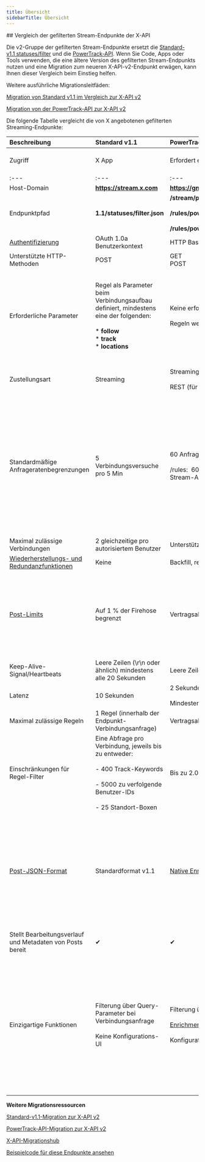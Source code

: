 ```yaml
---
title: Übersicht
sidebarTitle: Übersicht
---
```


<div id="comparing-x-apis-filtered-stream-endpoints">
  ## Vergleich der gefilterten Stream-Endpunkte der X-API
</div>

Die v2-Gruppe der gefilterten Stream-Endpunkte ersetzt die [Standard-v1.1 statuses/filter](https://developer.x.com/en/docs/x-api/v1/tweets/filter-realtime/api-reference/post-statuses-filter) und die [PowerTrack-API](/de/x-api/enterprise-gnip-2.0/powertrack-api). Wenn Sie Code, Apps oder Tools verwenden, die eine ältere Version des gefilterten Stream-Endpunkts nutzen und eine Migration zum neueren X-API-v2-Endpunkt erwägen, kann Ihnen dieser Vergleich beim Einstieg helfen.

Weitere ausführliche Migrationsleitfäden:

[Migration von Standard v1.1 im Vergleich zur X-API v2](de/x-api/posts/filtered-stream#standard-v1-1-compared-to-x-api-v2)

[Migration von der PowerTrack-API zur X-API v2](/de/x-api/enterprise-gnip-2.0/powertrack-api#powertrack-operators)

Die folgende Tabelle vergleicht die von X angebotenen gefilterten Streaming-Endpunkte:
 

| **Beschreibung** | **Standard v1.1** | **PowerTrack API** | **X-API v2** |
| :--- | :--- | :--- | :--- |
| Zugriff | X App | Erfordert einen Enterprise-Vertrag und -Account | Erfordert ein Entwicklerkonto ([registrieren](https://developer.x.com/en/portal/petition/essential/basic-info)) sowie eine [X App](/de/resources/fundamentals/developer-apps) innerhalb eines [Projekts](/de/resources/fundamentals/projects) |
| :--- | :--- | :--- | :--- |
| Host-Domain | ******https://stream.x.com****** | ******https://gnip-stream.x.com****** | ******https://api.x.com****** |
| Endpunktpfad | ******1.1/statuses/filter.json****** | ******/stream/powertrack/accounts/{gnip_account_name}/publishers/twitter/{stream_label}.json******<br /><br />******/rules/powertrack/accounts/{gnip_account_name}/publishers/twitter/{stream_label}.json ******<br /><br />******/rules/powertrack/accounts/{gnip_account_name}/publishers/twitter/{stream_label}/validation.json****** | ******/2/tweets/search/stream******<br /><br />******/2/tweets/search/stream/rules****** |
| [Authentifizierung](/de/resources/fundamentals/authentication) | OAuth 1.0a Benutzerkontext | HTTP Basic Authentication | OAuth 2.0 App-Only |
| Unterstützte HTTP-Methoden | POST | GET  <br />POST | GET  <br />POST |
| Erforderliche Parameter | Regel als Parameter beim Verbindungsaufbau definiert, mindestens eine der folgenden:<br /><br />\* ******follow******<br />\* ******track******<br />\* ******locations****** | Keine erforderlichen Parameter für die Streaming-Verbindung, optionaler Backfill-Parameter.<br /><br />Regeln werden separat verwaltet | Keine erforderlichen Parameter für die Streaming-Verbindung, optionale Parameter zur Definition des Antwortformats und zum Hinzufügen der [Backfill-Wiederherstellungsfunktion](/de/x-api/posts/filtered-stream#recovering-missed-data-after-a-disconnection-backfill) für den Academic-Research-Zugriff.<br /><br />Regeln werden separat verwaltet |
| Zustellungsart | Streaming | Streaming<br /><br />REST (für die Regelnverwaltung) | Streaming<br /><br />REST (für die Regelnverwaltung) |
| Standardmäßige Anfrageratenbegrenzungen | 5 Verbindungsversuche pro 5 Min | 60 Anfragen pro Min, aggregiert für POST- und GET-Anfragen<br /><br />/rules:  60 Anfragen pro Minute, aggregiert über alle Anfragen an den /rules-Endpunkt der spezifischen Stream-API (POST und GET). | Abhängig vom Endpunkt und der [Zugriffsstufe](/de/x-api/getting-started/about-x-api).<br /><br />[GET /2/tweets/search/stream](/de/x-api/posts/filtered-stream#get-2-tweets-search-stream):  <br />Pro – 50 Anfragen pro 15 Minuten pro App<br /><br />[GET /2/tweets/search/stream/rules](/de/x-api/posts/filtered-stream#get-2-tweets-search-stream-rules):  <br />Pro – 450 Anfragen pro 15 Minuten pro App<br /><br />---<br /><br />[POST /2/tweets/search/stream/rules](/de/x-api/posts/adddelete-rules):  <br />Pro – 100 Anfragen pro 15 Minuten pro App |
| Maximal zulässige Verbindungen | 2 gleichzeitige pro autorisiertem Benutzer | Unterstützt mehrere/redundante Verbindungen, vertragsabhängig | Pro-Zugriff:  <br />1 |
| [Wiederherstellungs- und Redundanzfunktionen](/de/x-api/posts/filtered-stream#filtered-stream-recovery-and-redundancy-features) | Keine | Backfill, redundante Verbindungen und die Replay-API |     |
| [Post-Limits](/de/x-api/fundamentals/post-cap) | Auf 1 % der Firehose begrenzt | Vertragsabhängig | Es gilt ein monatliches Post-Limit auf Projektebene, das auf alle von diesem Endpunkt empfangenen Posts angewendet wird:<br /><br />Basic:  <br />10.000 Posts<br /><br />Pro:  <br />1 Million Posts |
| Keep-Alive-Signal/Heartbeats | Leere Zeilen (\r\n oder ähnlich) mindestens alle 20 Sekunden | Leere Zeilen (\r\n oder ähnlich) alle 10 Sekunden | Leere Zeilen (\r\n oder ähnlich) mindestens alle 20 Sekunden |
| Latenz | 10 Sekunden | 2 Sekunden<br /><br />Mindestens 10 Sekunden für URL-Unwinding-Anreicherung | 10 Sekunden |
| Maximal zulässige Regeln | 1 Regel (innerhalb der Endpunkt-Verbindungsanfrage) | Vertragsabhängig bis zu 250.000 | Pro-Zugriff:  <br />1000 Regeln |
| Einschränkungen für Regel-Filter | Eine Abfrage pro Verbindung, jeweils bis zu entweder:<br /><br />- 400 Track-Keywords<br /><br />- 5000 zu verfolgende Benutzer-IDs<br /><br />- 25 Standort-Boxen | Bis zu 2.048 Zeichen pro Regel | Pro Access:   <br />1.024 Zeichen pro Regel |
| [Post-JSON-Format](/de/x-api/fundamentals/data-dictionary) | Standardformat v1.1 | [Native Enriched](/de/x-api/enterprise-gnip-2.0/fundamentals/data-dictionary#native-enriched-tweet-object) oder [Activity Streams]() (in der [Konsole](/de/x-api/enterprise-gnip-2.0/fundamentals/overview) auswählbar) | [X-API-v2-Format](/de/x-api/fundamentals/data-dictionary) (bestimmt durch die Anfrageparameter ******fields****** und ******expansions******, nicht abwärtskompatibel zu v1.1-Formaten)<br /><br />Weitere Informationen zur Migration vom Standardformat v1.1 zum X-API-v2-Format finden Sie in unserem [Leitfaden zur Datenformatmigration](/de/x-api/migrate/data-format-migration). Zusätzliche Leitfäden zur Datenformatmigration für Native Enriched und Activity Streams folgen in Kürze. |
| Stellt Bearbeitungsverlauf und Metadaten von Posts bereit | ✔   | ✔   | ✔   |
| Einzigartige Funktionen | Filterung über Query-Parameter bei Verbindungsanfrage<br /><br />Keine Konfigurations-UI | Filterung über Regeln, die über einen separaten Endpunkt erstellt werden<br /><br />[Enrichment](/de/x-api/enterprise-gnip-2.0/enterprise-gnip#enrichments)-Funktionen im Vertrag enthalten<br /><br />Konfiguration über die UI auf console.gnip.com | Filterung über [Regeln](/de/x-api/posts/filtered-stream/integrate/build-a-rule), die über einen separaten Endpunkt erstellt werden<br /><br />[Metriken](/de/x-api/fundamentals/metrics) und URL-Enrichment-Funktionen enthalten<br /><br />Objekt-[Felder](/de/x-api/fundamentals/fields) und [Erweiterungen](/de/x-api/fundamentals/expansions), per Anfrageparametern spezifiziert<br /><br />Post-[Anmerkungen](/de/x-api/fundamentals/post-annotations)<br /><br />Operator und Feld für [Konversations-ID](/de/x-api/fundamentals/conversation-id)<br /><br />Konfiguration über das [Developer-Portal](/de/resources/fundamentals/developer-portal) |

**Weitere Migrationsressourcen**

[Standard-v1.1-Migration zur X-API v2](/de/x-api/posts/filtered-stream#standard-v1-1-compared-to-x-api-v2 "Standard-v1.1-Migration zur X-API v2")

[PowerTrack-API-Migration zur X-API v2](/de/x-api/enterprise-gnip-2.0/powertrack-api#powertrack-operators "PowerTrack-API-Migration zur X-API v2")

[X-API-Migrationshub](/de/x-api/migrate/overview)

[Beispielcode für diese Endpunkte ansehen](https://github.com/xdevplatform/Twitter-API-v2-sample-code "Beispielcode für diese Endpunkte ansehen")